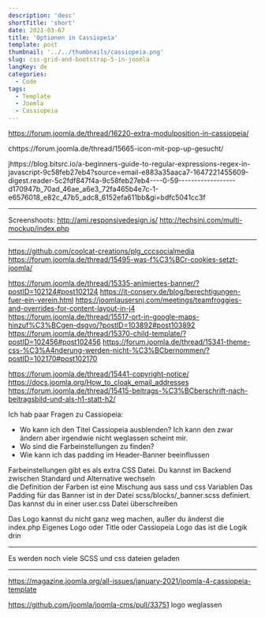 ```yaml
---
description: 'desc'
shortTitle: 'short'
date: 2021-03-07
title: 'Optionen in Cassiopeia'
template: post
thumbnail: '../../thumbnails/cassiopeia.png'
slug: css-grid-and-bootstrap-5-in-joomla
langKey: de
categories:
  - Code
tags:
  - Template
  - Joomla
  - Cassiopeia
---
```



https://forum.joomla.de/thread/16220-extra-modulposition-in-cassiopeia/

chttps://forum.joomla.de/thread/15665-icon-mit-pop-up-gesucht/

jhttps://blog.bitsrc.io/a-beginners-guide-to-regular-expressions-regex-in-javascript-9c58feb27eb4?source=email-e883a35aaca7-1647221455609-digest.reader-5c2fdf847f4a-9c58feb27eb4----0-59------------------d170947b_70ad_46ae_a6e3_72fa465b4e7c-1-e6576018_e82c_47b5_adc8_6152efa611bb&gi=bdfc5041cc3f

---
Screenshoots:
http://ami.responsivedesign.is/
http://techsini.com/multi-mockup/index.php

---
https://github.com/coolcat-creations/plg_cccsocialmedia
https://forum.joomla.de/thread/15495-was-f%C3%BCr-cookies-setzt-joomla/


https://forum.joomla.de/thread/15335-animiertes-banner/?postID=102124#post102124
https://it-conserv.de/blog/berechtigungen-fuer-ein-verein.html
https://joomlausersnj.com/meetings/teamfroggies-and-overrides-for-content-layout-in-j4
https://forum.joomla.de/thread/15517-ort-in-google-maps-hinzuf%C3%BCgen-dsgvo/?postID=103892#post103892
https://forum.joomla.de/thread/15370-child-template/?postID=102456#post102456
https://forum.joomla.de/thread/15341-theme-css-%C3%A4nderung-werden-nicht-%C3%BCbernommen/?postID=102170#post102170

https://forum.joomla.de/thread/15441-copyright-notice/
https://docs.joomla.org/How_to_cloak_email_addresses
https://forum.joomla.de/thread/15415-beitrags-%C3%BCberschrift-nach-beitragsbild-und-als-h1-statt-h2/

Ich hab paar Fragen zu Cassiopeia: 
- Wo kann ich den Titel Cassiopeia ausblenden? Ich kann den zwar ändern aber irgendwie nicht weglassen scheint mir. 
- Wo sind die Farbeinstellungen zu finden? 
- Wie kann ich das padding im Header-Banner beeinflussen

Farbeinstellungen gibt es als extra CSS Datei. Du kannst im Backend zwischen Standard und Alternative wechseln  
die Definition der Farben ist eine Mischung aus sass und css Variablen
Das Padding für das Banner ist in der Datei scss/blocks/_banner.scss definiert. Das kannst du in einer user.css Datei überschreiben

Das Logo kannst du nicht ganz weg machen, außer du änderst die index.php
Eigenes Logo oder Title oder Cassiopeia Logo
das ist die Logik drin

---
Es werden noch viele SCSS und css dateien geladen

---
https://magazine.joomla.org/all-issues/january-2021/joomla-4-cassiopeia-template

https://github.com/joomla/joomla-cms/pull/33751 logo weglassen
